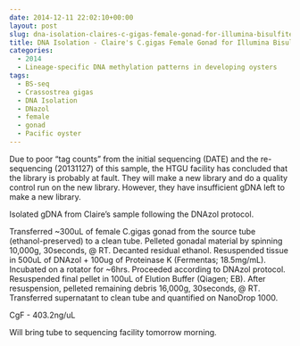 ```yaml
---
date: 2014-12-11 22:02:10+00:00
layout: post
slug: dna-isolation-claires-c-gigas-female-gonad-for-illumina-bisulfite-sequencing
title: DNA Isolation - Claire's C.gigas Female Gonad for Illumina Bisulfite Sequencing
categories:
  - 2014
  - Lineage-specific DNA methylation patterns in developing oysters
tags:
  - BS-seq
  - Crassostrea gigas
  - DNA Isolation
  - DNazol
  - female
  - gonad
  - Pacific oyster
---
```


Due to poor "tag counts" from the initial sequencing (DATE) and the re-sequencing (20131127) of this sample, the HTGU facility has concluded that the library is probably at fault. They will make a new library and do a quality control run on the new library. However, they have insufficient gDNA left to make a new library.

Isolated gDNA from Claire's sample following the DNAzol protocol.

Transferred ~300uL of female C.gigas gonad from the source tube (ethanol-preserved) to a clean tube. Pelleted gonadal material by spinning 10,000g, 30seconds, @ RT. Decanted residual ethanol. Resuspended tissue in 500uL of DNAzol + 100ug of Proteinase K (Fermentas; 18.5mg/mL). Incubated on a rotator for ~6hrs. Proceeded according to DNAzol protocol. Resuspended final pellet in 100uL of Elution Buffer (Qiagen; EB). After resuspension, pelleted remaining debris 16,000g, 30seconds, @ RT. Transferred supernatant to clean tube and quantified on NanoDrop 1000.

CgF - 403.2ng/uL

Will bring tube to sequencing facility tomorrow morning.
